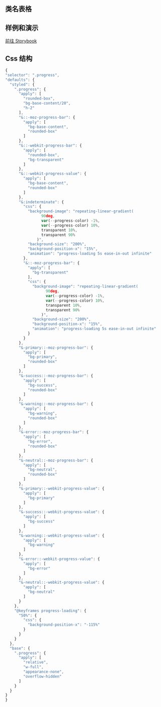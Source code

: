 
## 类名表格

<CssTable name="progress" />

## 样例和演示

[前往 Storybook](https://icestack-storybook.vercel.app/?path=/docs/data-display-progress--docs)

## Css 结构

```js
{
"selector": ".progress",
"defaults": {
  "styled": {
    ".progress": {
      "apply": [
        "rounded-box",
        "bg-base-content/20",
        "h-2"
      ],
      "&::-moz-progress-bar": {
        "apply": [
          "bg-base-content",
          "rounded-box"
        ]
      },
      "&::-webkit-progress-bar": {
        "apply": [
          "rounded-box",
          "bg-transparent"
        ]
      },
      "&::-webkit-progress-value": {
        "apply": [
          "bg-base-content",
          "rounded-box"
        ]
      },
      "&:indeterminate": {
        "css": {
          "background-image": "repeating-linear-gradient(
                90deg,
                var(--progress-color) -1%,
                var(--progress-color) 10%,
                transparent 10%,
                transparent 90%
              )",
          "background-size": "200%",
          "background-position-x": "15%",
          "animation": "progress-loading 5s ease-in-out infinite"
        },
        "&::-moz-progress-bar": {
          "apply": [
            "bg-transparent"
          ],
          "css": {
            "background-image": "repeating-linear-gradient(
                  90deg,
                  var(--progress-color) -1%,
                  var(--progress-color) 10%,
                  transparent 10%,
                  transparent 90%
                )",
            "background-size": "200%",
            "background-position-x": "15%",
            "animation": "progress-loading 5s ease-in-out infinite"
          }
        }
      },
      "&-primary::-moz-progress-bar": {
        "apply": [
          "bg-primary",
          "rounded-box"
        ]
      },
      "&-success::-moz-progress-bar": {
        "apply": [
          "bg-success",
          "rounded-box"
        ]
      },
      "&-warning::-moz-progress-bar": {
        "apply": [
          "bg-warning",
          "rounded-box"
        ]
      },
      "&-error::-moz-progress-bar": {
        "apply": [
          "bg-error",
          "rounded-box"
        ]
      },
      "&-neutral::-moz-progress-bar": {
        "apply": [
          "bg-neutral",
          "rounded-box"
        ]
      },
      "&-primary::-webkit-progress-value": {
        "apply": [
          "bg-primary"
        ]
      },
      "&-success::-webkit-progress-value": {
        "apply": [
          "bg-success"
        ]
      },
      "&-warning::-webkit-progress-value": {
        "apply": [
          "bg-warning"
        ]
      },
      "&-error::-webkit-progress-value": {
        "apply": [
          "bg-error"
        ]
      },
      "&-neutral::-webkit-progress-value": {
        "apply": [
          "bg-neutral"
        ]
      }
    },
    "@keyframes progress-loading": {
      "50%": {
        "css": {
          "background-position-x": "-115%"
        }
      }
    }
  },
  "base": {
    ".progress": {
      "apply": [
        "relative",
        "w-full",
        "appearance-none",
        "overflow-hidden"
      ]
    }
  }
}
}
```